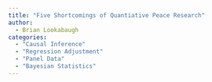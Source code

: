 ```yaml
---
title: "Five Shortcomings of Quantiative Peace Research"
author: 
  - Brian Lookabaugh
categories:
  - "Causal Inference"
  - "Regression Adjustment"
  - "Panel Data"
  - "Bayesian Statistics"
---
```

